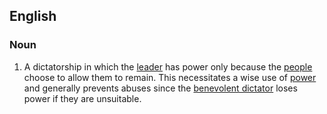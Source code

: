 ==English==

===Noun===
{{en-noun|sg=[[benevolent]] [[dictatorship]]}}

# A dictatorship in which the [[leader]] has power only because the [[people]] choose to allow them to remain.  This necessitates a wise use of [[power]] and generally prevents abuses since the [[benevolent dictator]] loses power if they are unsuitable.